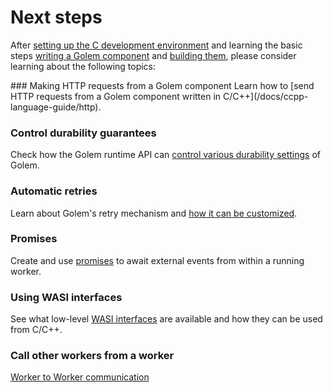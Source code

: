 
# Next steps

After [setting up the C development environment](/docs/ccpp-language-guide/setup) and learning the basic steps [writing a Golem component](docs/ccpp-language-guide/defining-components) and [building them](docs/ccpp-language-guide/building-components), please consider learning about the following topics:

<Steps>
### Making HTTP requests from a Golem component
Learn how to [send HTTP requests from a Golem component written in C/C++](/docs/ccpp-language-guide/http).

### Control durability guarantees

Check how the Golem runtime API can [control various durability settings](/docs/ccpp-language-guide/durability) of Golem.

### Automatic retries

Learn about Golem's retry mechanism and [how it can be customized](/docs/ccpp-language-guide/retries).

### Promises

Create and use [promises](/docs/ccpp-language-guide/promises) to await external events from within a running worker.

### Using WASI interfaces

See what low-level [WASI interfaces](/docs/ccpp-language-guide/wasi) are available and how they can be used from C/C++.

### Call other workers from a worker

[Worker to Worker communication](/docs/ccpp-language-guide/worker-to-worker)

</Steps>

